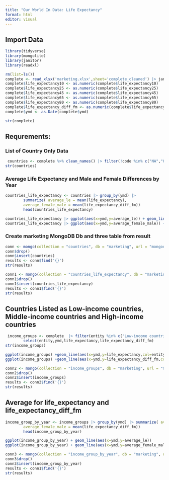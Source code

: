 ```yaml
---
title: "Our World In Data: Life Expectancy"
format: html
editor: visual
---
```

## Import Data

```r
library(tidyverse)
library(mongolite)
library(janitor)
library(readxl)

rm(list=ls())
complete <- read_xlsx('marketing.xlsx',sheet='complete_cleaned') |> janitor::clean_names()
complete$life_expectancy10 <- as.numeric(complete$life_expectancy10)
complete$life_expectancy25 <- as.numeric(complete$life_expectancy25)
complete$life_expectancy45 <- as.numeric(complete$life_expectancy45)
complete$life_expectancy65 <- as.numeric(complete$life_expectancy65)
complete$life_expectancy80 <- as.numeric(complete$life_expectancy80)
complete$life_expectancy_diff_fm <- as.numeric(complete$life_expectancy_diff_fm)
complete$ymd <- as.Date(complete$ymd)

str(complete)
```

## Requrements:
### List of Country Only Data

```r
 countries <- complete %>% clean_names() |> filter(!code %in% c("NA","OWID_"))
str(countries)
```

### Average Life Expectancy and Male and Female Differences by Year

```r
countries_life_expectancy <- countries |> group_by(ymd) |>
        summarize( average_le = mean(life_expectancy),
        average_female_male = mean(life_expectancy_diff_fm))
        head(countries_life_expectancy)

countries_life_expectancy |> ggplot(aes(x=ymd,y=average_le)) + geom_line() + labs(title ="Yearly Average Life expectancy")
countries_life_expectancy |> ggplot(aes(x=ymd,y=average_female_male)) + geom_line() + labs(title ="Yearly Average Difference Male/Female")
```
### Create marketing MongoDB Db and three table  from result 
```r
conn <- mongo(collection = "countries", db = "marketing", url = "mongodb://localhost")
conn$drop() 
conn$insert(countries)
results <- conn$find('{}') 
str(results)
```
```r
conn1 <- mongo(collection = "countries_life_expectancy", db = "marketing", url = "mongodb://localhost")
conn1$drop() 
conn1$insert(countries_life_expectancy)
results <- conn1$find('{}') 
str(results)
```

## Countries Listed as Low-income countries, Middle-income countries and High-income countries

```r
 income_groups <- complete  |> filter(entity %in% c("Low-income countries","Middle-income countries","High-income countries")) |> 
        select(entity,ymd,life_expectancy,life_expectancy_diff_fm)
str(income_groups)

ggplot(income_groups) +geom_line(aes(x=ymd,y=life_expectancy,col=entity))
ggplot(income_groups) +geom_line(aes(x=ymd,y=life_expectancy_diff_fm,col=entity))

```
```r
conn2 <- mongo(collection = "income_groups", db = "marketing", url = "mongodb://localhost")
conn2$drop() 
conn2$insert(income_groups)
results <- conn2$find('{}') 
str(results)
```
## Average for life_expectancy and life_expectancy_diff_fm

```r

income_group_by_year <- income_groups |> group_by(ymd) |> summarize( average_le = mean(life_expectancy),
        average_female_male = mean(life_expectancy_diff_fm))
        head(income_group_by_year)

```
```r
ggplot(income_group_by_year) + geom_line(aes(x=ymd,y=average_le))
ggplot(income_group_by_year) + geom_line(aes(x=ymd,y=average_female_male))

```
```r
conn3 <- mongo(collection = "income_group_by_year", db = "marketing", url = "mongodb://localhost")
conn3$drop() 
conn3$insert(income_group_by_year)
results <- conn1$find('{}') 
str(results)
```

